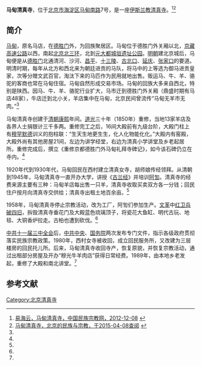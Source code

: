 {{Coord|39|58|10.3|N|116|22|42.1|E|display=title}}
{{文物保护单位
| 级别 = 市县级
| 省名 = 北京市
| 市/县名 = 北京市海淀区
| 图片 = Looking into the gate of the Madian Mosque.jpg
| 名称 = 马甸清真寺
| 编号 = 2-？
| 分类 = 古建筑
| 所在 = 马甸南路7号
| 时代 = 清
| 登录 = 1999年1月
}}

'''马甸清真寺'''，位于[[北京市|北京市]][[海淀区|海淀区]][[马甸南路|马甸南路]]7号，是一座[[伊斯兰教|伊斯兰教]][[清真寺|清真寺]]。<ref name=cywhw>[http://www.mzb.com.cn/html/Home/report/352178-1.htm 易海云，马甸清真寺，中国民族宗教网，2012-12-08] {{webarchive|url=https://web.archive.org/web/20150416105304/http://www.mzb.com.cn/html/Home/report/352178-1.htm |date=2015-04-16 }}</ref><ref>[http://www.bjethnic.gov.cn/zjhd/zjhdDetail.asp?pos=82&id=5846 马甸清真寺，北京的民族与宗教，于2015-04-08查阅] {{webarchive|url=https://web.archive.org/web/20150413085630/http://bjethnic.gov.cn/zjhd/zjhdDetail.asp?pos=82 |date=2015-04-13 }}</ref>

==简介==
[[马甸|马甸]]，原名马店，在[[德胜门|德胜门]]外，为回族聚居区。马甸位于德胜门外关厢以北，[[京藏高速公路|京藏高速公路]]以西，南起[[北京三环路|北京北三环]]，北到[[元大都城垣遗址公园|元大都城垣遗址公园]]。[[明朝|明朝]]建北京城后，马甸便是从[[德胜门|德胜门]]北通清河、沙河、[[昌平|昌平]]、[[十三陵|十三陵]]、[[古北口|古北口]]、[[延庆|延庆]]、[[张家口|张家口]]的要道。明清时期，每年从北方和西北来为朝廷进贡的马队，将马中的上等选为御马进贡皇家，次等分赠文武百官，淘汰下来的马匹作为民用就地出售。贩运马、牛、羊、骆驼的客商也常在马甸住宿。马甸自然形成交易市场。马甸的回族大多来自西北，特别是陕西。因马、牛、羊、骆驼行业扩大，马市迁到德胜门外关厢（鼎盛时期有马店48家），牛店迁到北小关，羊店集中在马甸，北京民间曾流传“马甸无羊市无肉。”<ref name=cywhw/>

马甸清真寺创建于[[清朝|清朝]][[康熙|康熙]]年间。[[道光|道光]]三十年（1850年）重修，当地13家羊店及各界人士捐银计三千多两。重修完工之后，16间大殿前有九级台阶，大殿门柱上有[[穆罕默德|穆罕默德]]训义的抱柱联：“生天生地更生生，化人化物能化化。”大殿内有窑殿，大殿外尚有其他房屋21间，左边为讲学经堂，右边为清真小学讲堂及乡老起居所。重修完成后，撰立《重修京都德胜门外马甸礼拜寺碑记》，如今该石碑仍立在寺内。<ref name=cywhw/>

1920年代到1930年代，马甸回民在西村建立清真女寺，胡师娘传经领拜。从清朝到1945年，马甸清真寺一直开办大学，讲授《[[古兰经|古兰经]]》并培训[[阿訇|阿訇]]。清真寺的经费来源主要有三种：马甸羊店每出售一只羊，清真寺收取买卖双方各一分钱；回民住户按月向清真寺交供给；清真寺出租土地百余亩。<ref name=cywhw/>

1958年，马甸清真寺停止宗教活动，改为工厂，阿訇们参加生产。[[文革|文革]]中[[红卫兵|红卫兵]][[破四旧|破四旧]]，拆毁清真寺垂花门及大殿蓝色琉璃顶子，将瓷花大鱼缸、明代古玩、地毯、大铜香炉拉走。古柏也遭到砍伐。<ref name=cywhw/>

[[中共十一届三中全会|中共十一届三中全会]]后，[[中共中央|中共中央]]、[[中华人民共和国国务院|国务院]]两次发布专门文件，指示各级政府贯彻落实民族宗教政策。1980年，西村女寺被收回，成立回民服务所，又改建为三层楼房的回民托儿所。后来，马甸清真寺收回寺产，恢复原貌，并恢复宗教活动，通过出租部分房屋及开办“穆光牛羊肉店”获得日常经费。1989年，由本地乡老发起，重修了大殿和南北讲堂。<ref name=cywhw/>

==参考文献==
{{reflist}}

[[Category:北京清真寺|Category:北京清真寺]]